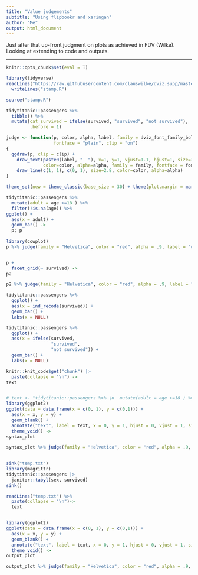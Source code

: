 ```yaml
---
title: "Value judgements"
subtitle: "Using flipbookr and xaringan"
author: "Me"
output: html_document
---
```



Just after that up-front judgment on plots as achieved in FDV (Wilke).  Looking at extending to code and outputs.

---

```r
knitr::opts_chunk$set(eval = T)
```


```r
library(tidyverse)
readLines("https://raw.githubusercontent.com/clauswilke/dviz.supp/master/R/stamp.R") %>% 
  writeLines("stamp.R")

source("stamp.R")

tidytitanic::passengers %>% 
  tibble() %>% 
  mutate(cat_survived = ifelse(survived, "survived", "not survived"), 
         .before = 1)

judge <- function(p, color, alpha, label, family = dviz_font_family_bold,
                  fontface = "plain", clip = "on")
{
  ggdraw(p, clip = clip) +
    draw_text(paste0(label, "  "), x=1, y=1, vjust=1.1, hjust=1, size=35, angle = 0,
              color=color, alpha=alpha, family = family, fontface = fontface) +
    draw_line(c(1, 1), c(0, 1), size=2.8, color=color, alpha=alpha)
}

theme_set(new = theme_classic(base_size = 30) + theme(plot.margin = margin(50,20,30,10)))

tidytitanic::passengers %>% 
  mutate(adult = age >=18 ) %>% 
  filter(!is.na(age)) %>% 
ggplot() + 
  aes(x = adult) + 
  geom_bar() ->
  p; p
  
library(cowplot)
p %>% judge(family = "Helvetica", color = "red", alpha = .9, label = "ugly", fontface = "bold")


p + 
  facet_grid(~ survived) ->
p2

p2 %>% judge(family = "Helvetica", color = "red", alpha = .9, label = "bad", fontface = "bold")

```




```r
tidytitanic::passengers %>% 
  ggplot() + 
  aes(x = ind_recode(survived)) + 
  geom_bar() + 
  labs(x = NULL)
```





```r
tidytitanic::passengers %>% 
  ggplot() + 
  aes(x = ifelse(survived, 
                 "survived",
                 "not survived")) + 
  geom_bar() + 
  labs(x = NULL)
```



```r
knitr::knit_code$get("chunk") |>  
  paste(collapse = "\n") ->
text


# text <- "tidytitanic::passengers %>% \n  mutate(adult = age >=18 ) %>% \n  filter(!is.na(age)) %>% \nggplot() + \n  aes(x = adult) + \n  geom_bar()"
library(ggplot2)
ggplot(data = data.frame(x = c(0, 1), y = c(0,1))) +
  aes(x = x, y = y) +
  geom_blank() +
  annotate("text", label = text, x = 0, y = 1, hjust = 0, vjust = 1, size = 5, family = "Courier") + 
  theme_void() ->
syntax_plot

syntax_plot %>% judge(family = "Helvetica", color = "red", alpha = .9, label = "repetitive", fontface = "bold")
  
```


```r
sink("temp.txt")
library(magrittr)
tidytitanic::passengers |> 
  janitor::tabyl(sex, survived)
sink()
```

```r
readLines("temp.txt") %>% 
  paste(collapse = "\n")->
  text


library(ggplot2)
ggplot(data = data.frame(x = c(0, 1), y = c(0,1))) +
  aes(x = x, y = y) +
  geom_blank() +
  annotate("text", label = text, x = 0, y = 1, hjust = 0, vjust = 1, size = 5, family = "Courier") + 
  theme_void() ->
output_plot

output_plot %>% judge(family = "Helvetica", color = "red", alpha = .9, label = "awkward", fontface = "bold")
```

